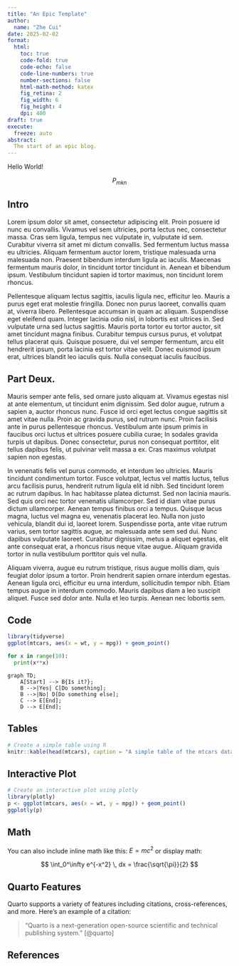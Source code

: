 ```yaml
---
title: "An Epic Template"
author:
  name: "Zhe Cui"
date: 2025-02-02
format:
  html:
    toc: true
    code-fold: true
    code-echo: false
    code-line-numbers: true
    number-sections: false
    html-math-method: katex
    fig_retina: 2
    fig_width: 6
    fig_height: 4
    dpi: 400
draft: true
execute:
  freeze: auto
abstract:
  The start of an epic blog.
---
```


Hello World!

$$P_{mkn}$$

## Intro

Lorem ipsum dolor sit amet, consectetur adipiscing elit. Proin posuere id nunc eu convallis. Vivamus vel sem ultricies, porta lectus nec, consectetur massa. Cras sem ligula, tempus nec vulputate in, vulputate id sem. Curabitur viverra sit amet mi dictum convallis. Sed fermentum luctus massa eu ultricies. Aliquam fermentum auctor lorem, tristique malesuada urna malesuada non. Praesent bibendum interdum ligula ac iaculis. Maecenas fermentum mauris dolor, in tincidunt tortor tincidunt in. Aenean et bibendum ipsum. Vestibulum tincidunt sapien id tortor maximus, non tincidunt lorem rhoncus.

Pellentesque aliquam lectus sagittis, iaculis ligula nec, efficitur leo. Mauris a purus eget erat molestie fringilla. Donec non purus laoreet, convallis quam at, viverra libero. Pellentesque accumsan in quam ac aliquam. Suspendisse eget eleifend quam. Integer lacinia odio nisl, in lobortis est ultrices in. Sed vulputate urna sed luctus sagittis. Mauris porta tortor eu tortor auctor, sit amet tincidunt magna finibus. Curabitur tempus cursus purus, et volutpat tellus placerat quis. Quisque posuere, dui vel semper fermentum, arcu elit hendrerit ipsum, porta lacinia est tortor vitae velit. Donec euismod ipsum erat, ultrices blandit leo iaculis quis. Nulla consequat iaculis faucibus.

## Part Deux.

Mauris semper ante felis, sed ornare justo aliquam at. Vivamus egestas nisl at ante elementum, ut tincidunt enim dignissim. Sed dolor augue, rutrum a sapien a, auctor rhoncus nunc. Fusce id orci eget lectus congue sagittis sit amet vitae nulla. Proin ac gravida purus, sed rutrum nunc. Proin facilisis ante in purus pellentesque rhoncus. Vestibulum ante ipsum primis in faucibus orci luctus et ultrices posuere cubilia curae; In sodales gravida turpis ut dapibus. Donec consectetur, purus non consequat porttitor, elit tellus dapibus felis, ut pulvinar velit massa a ex. Cras maximus volutpat sapien non egestas.

In venenatis felis vel purus commodo, et interdum leo ultricies. Mauris tincidunt condimentum tortor. Fusce volutpat, lectus vel mattis luctus, tellus arcu facilisis purus, hendrerit rutrum ligula elit id nibh. Sed tincidunt lorem ac rutrum dapibus. In hac habitasse platea dictumst. Sed non lacinia mauris. Sed quis orci nec tortor venenatis ullamcorper. Sed id diam vitae purus dictum ullamcorper. Aenean tempus finibus orci a tempus. Quisque lacus magna, luctus vel magna eu, venenatis placerat leo. Nulla non justo vehicula, blandit dui id, laoreet lorem. Suspendisse porta, ante vitae rutrum varius, sem tortor sagittis augue, ac malesuada ante sem sed dui. Nunc dapibus vulputate laoreet. Curabitur dignissim, metus a aliquet egestas, elit ante consequat erat, a rhoncus risus neque vitae augue. Aliquam gravida tortor in nulla vestibulum porttitor quis vel nulla.

Aliquam viverra, augue eu rutrum tristique, risus augue mollis diam, quis feugiat dolor ipsum a tortor. Proin hendrerit sapien ornare interdum egestas. Aenean ligula orci, efficitur eu urna interdum, sollicitudin tempor nibh. Etiam tempus augue in interdum commodo. Mauris dapibus diam a leo suscipit aliquet. Fusce sed dolor ante. Nulla et leo turpis. Aenean nec lobortis sem.

## Code

```r
library(tidyverse)
ggplot(mtcars, aes(x = wt, y = mpg)) + geom_point()
```

```python
for x in range(10):
  print(x**x)
```

```mermaid
graph TD;
    A[Start] --> B{Is it?};
    B -->|Yes| C[Do something];
    B -->|No| D[Do something else];
    C --> E[End];
    D --> E[End];
```

## Tables

```r
# Create a simple table using R
knitr::kable(head(mtcars), caption = "A simple table of the mtcars dataset")
```

## Interactive Plot

```r
# Create an interactive plot using plotly
library(plotly)
p <- ggplot(mtcars, aes(x = wt, y = mpg)) + geom_point()
ggplotly(p)
```

## Math

You can also include inline math like this: $E = mc^2$ or display math:

$$
\int_0^\infty e^{-x^2} \, dx = \frac{\sqrt{\pi}}{2}
$$

## Quarto Features

Quarto supports a variety of features including citations, cross-references, and more. Here's an example of a citation:

> "Quarto is a next-generation open-source scientific and technical publishing system." [@quarto]

## References

[^quarto]: Quarto is a next-generation open-source scientific and technical publishing system.  

